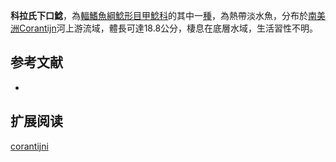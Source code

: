 {{Speciesbox
| name = 科拉氏下口鯰
| image = 
| image_width = 250px
| image_caption = 
| status = NE
| status_system = IUCN3.1
| genus = Hypostomus
| species = corantijni 
| authority = [[Boeseman|Boeseman]], 1968
| synonyms = 
}}

'''科拉氏下口鯰'''，為[[輻鰭魚綱|輻鰭魚綱]][[鯰形目|鯰形目]][[甲鯰科|甲鯰科]]的其中一[[種|種]]，為熱帶淡水魚，分布於[[南美洲|南美洲]]Corantijn河上游流域，體長可達18.8公分，棲息在底層水域，生活習性不明。

==参考文献==
*{{FishBase_species|genus=Hypostomus|species=corantijni|year=2014|month=12}}

== 扩展阅读 ==
{{refbegin}}
{{wikispecies-inline|Hypostomus corantijni|科拉氏下口鯰}}
{{refend}}
{{Taxonbar|from=Q6404697}}

[[Category:下口鯰屬|corantijni]]